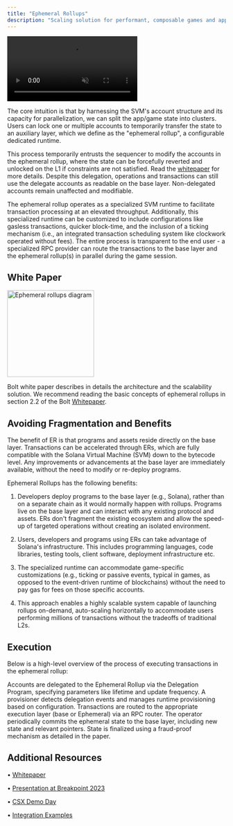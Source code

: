 ```yaml
---
title: "Ephemeral Rollups"
description: "Scaling solution for performant, composable games and applications"
---
```


<video autoPlay muted loop playsInline className="w-full aspect-video" src="https://github.com/GabrielePicco/notes/raw/refs/heads/main/demo-day.mov" controls></video>

The core intuition is that by harnessing the SVM's account structure and its capacity for parallelization, we can split the app/game state into clusters. Users can lock one or multiple accounts to temporarily transfer the state to an auxiliary layer, which we define as the "ephemeral rollup", a configurable dedicated runtime.

This process temporarily entrusts the sequencer to modify the accounts in the ephemeral rollup, where the state can be forcefully reverted and unlocked on the L1 if constraints are not satisfied. Read the [whitepaper](https://arxiv.org/abs/2311.02650) for more details. Despite this delegation, operations and transactions can still use the delegate accounts as readable on the base layer. Non-delegated accounts remain unaffected and modifiable.

The ephemeral rollup operates as a specialized SVM runtime to facilitate transaction processing at an elevated throughput. Additionally, this specialized runtime can be customized to include configurations like gasless transactions, quicker block-time, and the inclusion of a ticking mechanism (i.e., an integrated transaction scheduling system like clockwork operated without fees). The entire process is transparent to the end user - a specialized RPC provider can route the transactions to the base layer and the ephemeral rollup(s) in parallel during the game session.

## White Paper

<img height="200" alt="Ephemeral rollups diagram" src="/images/ER_diagram.png" />

Bolt white paper describes in details the architecture and the scalability solution. We recommend reading the basic concepts of ephemeral rollups in section 2.2 of the Bolt [Whitepaper](https://arxiv.org/abs/2311.02650).

## Avoiding Fragmentation and Benefits

The benefit of ER is that programs and assets reside directly on the base layer. Transactions can be accelerated through ERs, which are fully compatible with the Solana Virtual Machine (SVM) down to the bytecode level. Any improvements or advancements at the base layer are immediately available, without the need to modify or re-deploy programs.

Ephemeral Rollups has the following benefits:

1. Developers deploy programs to the base layer (e.g., Solana), rather than on a separate chain as it would normally happen with rollups. Programs live on the base layer and can interact with any existing protocol and assets. ERs don't fragment the existing ecosystem and allow the speed-up of targeted operations without creating an isolated environment.

2. Users, developers and programs using ERs can take advantage of Solana's infrastructure. This includes programming languages, code libraries, testing tools, client software, deployment infrastructure etc.

3. The specialized runtime can accommodate game-specific customizations (e.g., ticking or passive events, typical in games, as opposed to the event-driven runtime of blockchains) without the need to pay gas for fees on those specific accounts.

4. This approach enables a highly scalable system capable of launching rollups on-demand, auto-scaling horizontally to accommodate users performing millions of transactions without the tradeoffs of traditional L2s.

## Execution

Below is a high-level overview of the process of executing transactions in the ephemeral rollup:

<Steps>
  <Step title="Delegation">
    Accounts are delegated to the Ephemeral Rollup via the Delegation Program, specifying parameters like lifetime and update frequency.
  </Step>
  <Step title="Just-in-time Provisioning of SVM Runtime">
    A provisioner detects delegation events and manages runtime provisioning based on configuration.
  </Step>
  <Step title="Transaction Execution in the Ephemeral Rollup">
    Transactions are routed to the appropriate execution layer (base or Ephemeral) via an RPC router.
  </Step>
  <Step title="State Commitment">
    The operator periodically commits the ephemeral state to the base layer, including new state and relevant pointers.
  </Step>
  <Step title="State Finalization">
    State is finalized using a fraud-proof mechanism as detailed in the paper.
  </Step>
</Steps>

## Additional Resources


• [Whitepaper](https://arxiv.org/abs/2311.02650)

• [Presentation at Breakpoint 2023](https://t.co/P8SEeSEb8j)

• [CSX Demo Day](https://www.youtube.com/watch?v=UFUlv-gIBTk)

• [Integration Examples](https://github.com/magicblock-labs/magicblock-engine-examples)
